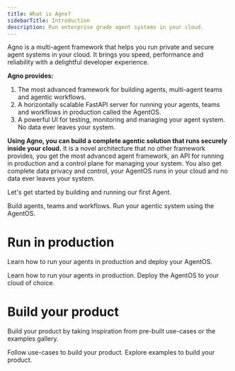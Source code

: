 ```yaml
---
title: What is Agno?
sidebarTitle: Introduction
description: Run enterprise grade agent systems in your cloud.
---
```


Agno is a multi-agent framework that helps you run private and secure agent systems in your cloud. It brings you speed, performance and reliability with a delightful developer experience.

**Agno provides:**

1. The most advanced framework for building agents, multi-agent teams and agentic workflows.
2. A horizontally scalable FastAPI server for running your agents, teams and workflows in production called the AgentOS.
3. A powerful UI for testing, monitoring and managing your agent system. No data ever leaves your system.

**Using Agno, you can build a complete agentic solution that runs securely inside your cloud.** It is a novel architecture that no other framework provides, you get the most advanced agent framework, an API for running in production and a control plane for managing your system. You also get complete data privacy and control, your AgentOS runs in your cloud and no data ever leaves your system.

Let's get started by building and running our first Agent.

<CardGroup cols={2}>
  <Card
    title="Build your first Agent"
    icon="user-astronaut"
    iconType="duotone"
    href="/introduction/agents"
  >
    Build agents, teams and workflows.
  </Card>
  <Card
    title="Run your AgentOS"
    icon="rocket-launch"
    iconType="duotone"
    href="introduction/playground"
  >
    Run your agentic system using the AgentOS.
  </Card>
</CardGroup>

# Run in production

Learn how to run your agents in production and deploy your AgentOS.

<CardGroup cols={2}>
  <Card
    title="Running in production"
    icon="user-astronaut"
    iconType="duotone"
    href="/introduction/agents"
  >
    Learn how to run your agents in production.
  </Card>
  <Card
    title="Deploy your AgentOS"
    icon="rocket-launch"
    iconType="duotone"
    href="introduction/playground"
  >
    Deploy the AgentOS to your cloud of choice.
  </Card>
</CardGroup>

# Build your product

Build your product by taking inspiration from pre-built use-cases or the examples gallery.

<CardGroup cols={2}>
  <Card
    title="Use-cases"
    icon="user-astronaut"
    iconType="duotone"
    href="/introduction/use-cases"
  >
    Follow use-cases to build your product.
  </Card>
  <Card
    title="Examples"
    icon="rocket-launch"
    iconType="duotone"
    href="introduction/playground"
  >
    Explore examples to build your product.
  </Card>
</CardGroup>
